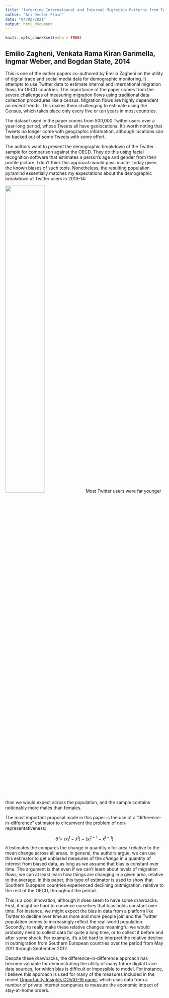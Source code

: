 ```yaml
---
title: "Inferring International and Internal Migration Patterns from Twitter Data"
author: "Ari Decter-Frain"
date: "04/02/2021"
output: html_document
---
```


```r
knitr::opts_chunk$set(echo = TRUE)
```

## Emilio Zagheni, Venkata Rama Kiran Garimella, Ingmar Weber, and Bogdan State, 2014

This is one of the earlier papers co-authored by Emilio Zagheni on the utility of digital trace and social media data for demographic monitoring. It attempts to use Twitter data to estimate internal and international migration flows for OECD countries. The importance of the paper comes from the severe challenges of measuring migration flows using traditional data collection procedures like a census. Migration flows are highly dependent on recent trends. This makes them challenging to estimate using the Census, which takes place only every five or ten years in most countries.

The dataset used in the paper comes from 500,000 Twitter users over a year-long period, whose Tweets all have geolocations. It's worth noting that Tweets no longer come with geographic information, although locations can be backed out of some Tweets with some effort.

The authors want to present the demographic breakdown of the Twitter sample for comparison against the OECD. They do this using facial recognition software that estimates a person's age and gender from their profile picture. I don't think this approach would pass muster today given the known biases of such tools. Nonetheless, the resulting population pyramind essentially matches my expectations about the demographic breakdown of Twitter users in 2013-14: 

![](/misc_img/zagheni_etal_2014_poppyramid.png){width=50%}
Most Twitter users were far younger than we would expect across the population, and the sample contains noticeably more males than females. 

The most important proposal made in this paper is the use of a "difference-in-difference" estimator to circumvent the problem of non-representativeness:

$$
\hat{\delta} = (x_i^t - \bar{x}^t) - (x_i^{t-1} - \bar{x}^{t-1})
$$
$\hat{\delta}$ estimates the compares the change in quantity $x$ for area $i$ relative to the mean change across all areas. In general, the authors argue, we can use this estimator to get unbiased measures of the *change* in a quantity of interest from biased data, as long as we assume that bias is constant over time. The argument is that even if we can't learn about levels of migration flows, we can at least learn how things are changing in a given area, relative to the average. In this paper, this type of estimator is used to show that Southern European countries experienced declining outmigration, relative to the rest of the OECD, throughout the period. 

This is a cool innovation, although it does seem to have some drawbacks. First, it might be hard to convince ourselves that bias holds constant over time. For instance, we might expect the bias in data from a platform like Twitter to decline over time as more and more people join and the Twitter population comes to increasingly reflect the real-world population. Secondly, to really make these relative changes meaningful we would probably need to collect data for quite a long time, or to collect it before and after some shock. For example, it's a bit hard to interpret the relative decline in outmigration from Southern European countries over the period from May 2011 through September 2012. 

Despite these drawbacks, the difference-in-difference approach has become valuable for demonstrating the utility of many future digital trace data sources, for which bias is difficult or impossible to model. For instance, I believe this approach is used for many of the measures included in the recent [Opportunity Insights COVID-19 paper](https://opportunityinsights.org/paper/tracker/), which uses data from a number of private internet companies to measure the economic impact of stay-at-home orders. 